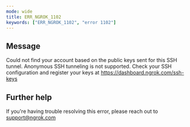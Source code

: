 ```yaml
---
mode: wide
title: ERR_NGROK_1102
keywords: ["ERR_NGROK_1102", "error 1102"]
---
```


## Message

Could not find your account based on the public keys sent for this SSH tunnel. Anonymous SSH tunneling is not supported.
Check your SSH configuration and register your keys at https://dashboard.ngrok.com/ssh-keys

## Further help

If you're having trouble resolving this error, please reach out to [support@ngrok.com](mailto:support@ngrok.com?subject=Help%20with%20ERR_NGROK_1102)
